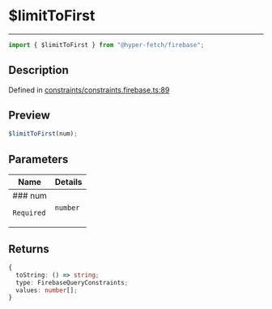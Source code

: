 # $limitToFirst

<div class="api-docs__separator" data-reactroot="">

---

</div><div class="api-docs__import" data-reactroot="">

```ts
import { $limitToFirst } from "@hyper-fetch/firebase";
```

</div><div class="api-docs__section">

## Description

</div><div class="api-docs__description"><span class="api-docs__do-not-parse">

</span></div><p class="api-docs__definition">

Defined in
[constraints/constraints.firebase.ts:89](https://github.com/BetterTyped/hyper-fetch/blob/c3e2c45/packages/adapter-firebase/src/constraints/constraints.firebase.ts#L89)

</p><div class="api-docs__section">

## Preview

</div><div class="api-docs__preview fn">

```ts
$limitToFirst(num);
```

</div><div class="api-docs__section">

## Parameters

</div>
<div class="api-docs__parameters">
<table>
  <tr>
    <th>Name</th>
    <th>Details</th>
  </tr>
<thead>
</thead>
<tbody>
<tr param-data="docOrFields">
  <td class="api-docs__param-name required">
### num

`Required`

</td><td class="api-docs__param-type">

`number`

</td></tr></tbody></table></div><div class="api-docs__section">

## Returns

</div><div class="api-docs__returns">

```ts
{
  toString: () => string;
  type: FirebaseQueryConstraints;
  values: number[];
}
```

</div>

